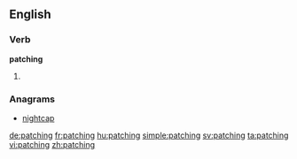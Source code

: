 ==English==

===Verb===
'''patching'''

# {{present participle of|patch}}

===Anagrams===
* [[nightcap#English|nightcap]]

[[de:patching]]
[[fr:patching]]
[[hu:patching]]
[[simple:patching]]
[[sv:patching]]
[[ta:patching]]
[[vi:patching]]
[[zh:patching]]